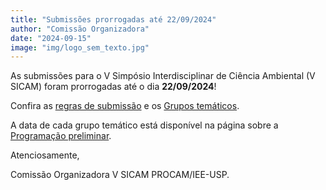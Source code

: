 ```yaml
---
title: "Submissões prorrogadas até 22/09/2024"
author: "Comissão Organizadora"
date: "2024-09-15"
image: "img/logo_sem_texto.jpg"
---
```


As submissões para o V Simpósio Interdisciplinar de Ciência Ambiental (V SICAM) foram prorrogadas até o dia **22/09/2024**!

Confira as [regras de submissão](../submissao.qmd) e os [Grupos temáticos](../grupos-tematicos.qmd).

A data de cada grupo temático está disponível na página sobre a [Programação preliminar](../programacao.qmd).

Atenciosamente,

Comissão Organizadora V SICAM PROCAM/IEE-USP.
